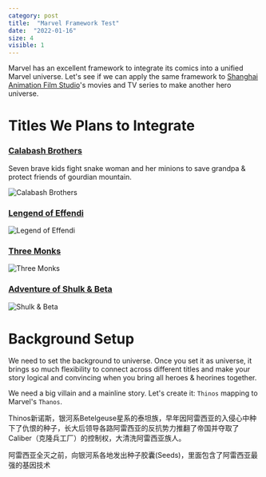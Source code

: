 ```yaml
---
category: post
title:  "Marvel Framework Test"
date:  "2022-01-16"
size: 4
visible: 1
---
```


Marvel has an excellent framework to integrate its comics into a unified Marvel universe. Let's see if we can apply the same framework to [Shanghai Animation Film Studio](https://en.wikipedia.org/wiki/Shanghai_Animation_Film_Studio)'s movies and TV series to make another hero universe.

# Titles We Plans to Integrate

### [Calabash Brothers](https://en.wikipedia.org/wiki/Calabash_Brothers)
Seven brave kids fight snake woman and her minions to save grandpa & protect friends of gourdian mountain. 

![Calabash Brothers](https://upload.wikimedia.org/wikipedia/en/3/37/Calabashbrothers.jpg)

### [Lengend of Effendi](https://zh.wikipedia.org/wiki/%E9%98%BF%E5%87%A1%E6%8F%90%E7%9A%84%E6%95%85%E4%BA%8B)

![Legend of Effendi](https://upload.wikimedia.org/wikipedia/zh/0/0f/%E7%94%B5%E5%BD%B1%E9%98%BF%E5%87%A1%E6%8F%90%E7%9A%84%E6%95%85%E4%BA%8B%E7%94%BB%E9%9D%A2.jpg)

### [Three Monks](https://en.wikipedia.org/wiki/Three_Monks)

![Three Monks](https://upload.wikimedia.org/wikipedia/en/7/71/ThreeMonksAnimation2.jpg)

### [Adventure of Shulk & Beta](https://zh.wikipedia.org/wiki/%E8%88%92%E5%85%8B%E5%92%8C%E8%B4%9D%E5%A1%94)

![Shulk & Beta](http://dalian.sinaimg.cn/2010/0903/201093133424.jpg)

# Background Setup
We need to set the background to universe. Once you set it as universe, it brings so much flexibility to connect across different titles and make your story logical and convincing when you bring all heroes & heorines together.

We need a big villain and a mainline story. Let's create it: `Thinos` mapping to Marvel's `Thanos`.

Thinos新诺斯，银河系Betelgeuse星系的泰坦族，早年因阿雷西亚的入侵心中种下了仇恨的种子，长大后领导各路阿雷西亚的反抗势力推翻了帝国并夺取了Caliber（克隆兵工厂）的控制权，大清洗阿雷西亚族人。

阿雷西亚全灭之前，向银河系各地发出种子胶囊(Seeds)，里面包含了阿雷西亚最强的基因技术
